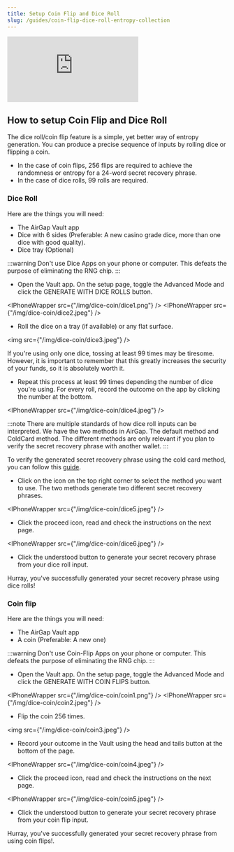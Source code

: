 ```yaml
---
title: Setup Coin Flip and Dice Roll
slug: /guides/coin-flip-dice-roll-entropy-collection
---
```



<div class="yt-container">
  <iframe
    class="yt-video"
    src="https://www.youtube.com/embed/XnlLXajILHs"
    frameborder="0"
    allowfullscreen
  ></iframe>
</div>

## How to setup Coin Flip and Dice Roll

The dice roll/coin flip feature is a simple, yet better way of entropy generation. You can produce a precise sequence of inputs by rolling dice or flipping a coin.

- In the case of coin flips, 256 flips are required to achieve the randomness or entropy for a 24-word secret recovery phrase.
- In the case of dice rolls, 99 rolls are required.

### Dice Roll

Here are the things you will need:

- The AirGap Vault app
- Dice with 6 sides (Preferable: A new casino grade dice, more than one dice with good quality).
- Dice tray (Optional)

:::warning
Don't use Dice Apps on your phone or computer. This defeats the purpose of eliminating the RNG chip.
:::

- Open the Vault app. On the setup page, toggle the Advanced Mode and click the GENERATE WITH DICE ROLLS button.

<IPhoneWrapper src={"/img/dice-coin/dice1.png"} />
<IPhoneWrapper src={"/img/dice-coin/dice2.jpeg"} />

- Roll the dice on a tray (if available) or any flat surface.

<img src={"/img/dice-coin/dice3.jpeg"} />

If you're using only one dice, tossing at least 99 times may be tiresome. However, it is important to remember that this greatly increases the security of your funds, so it is absolutely worth it.

- Repeat this process at least 99 times depending the number of dice you're using. For every roll, record the outcome on the app by clicking the number at the bottom.

<IPhoneWrapper src={"/img/dice-coin/dice4.jpeg"} />

:::note
There are multiple standards of how dice roll inputs can be interpreted. We have the two methods in AirGap. The default method and ColdCard method. The different methods are only relevant if you plan to verify the secret recovery phrase with another wallet.
:::

To verify the generated secret recovery phrase using the cold card method, you can follow this [guide](https://coldcard.com/docs/verifying-dice-roll-math).

- Click on the icon on the top right corner to select the method you want to use. The two methods generate two different secret recovery phrases.

<IPhoneWrapper src={"/img/dice-coin/dice5.jpeg"} />

- Click the proceed icon, read and check the instructions on the next page.

<IPhoneWrapper src={"/img/dice-coin/dice6.jpeg"} />

- Click the understood button to generate your secret recovery phrase from your dice roll input.

Hurray, you've successfully generated your secret recovery phrase using dice rolls!

### Coin flip

Here are the things you will need:

- The AirGap Vault app
- A coin (Preferable: A new one)

:::warning
Don't use Coin-Flip Apps on your phone or computer. This defeats the purpose of eliminating the RNG chip.
:::

- Open the Vault app. On the setup page, toggle the Advanced Mode and click the GENERATE WITH COIN FLIPS button.

<IPhoneWrapper src={"/img/dice-coin/coin1.png"} />
<IPhoneWrapper src={"/img/dice-coin/coin2.jpeg"} />

- Flip the coin 256 times.

<img src={"/img/dice-coin/coin3.jpeg"} />

- Record your outcome in the Vault using the head and tails button at the bottom of the page.

<IPhoneWrapper src={"/img/dice-coin/coin4.jpeg"} />

- Click the proceed icon, read and check the instructions on the next page.

<IPhoneWrapper src={"/img/dice-coin/coin5.jpeg"} />

- Click the understood button to generate your secret recovery phrase from your coin flip input.

Hurray, you've successfully generated your secret recovery phrase from using coin flips!.
